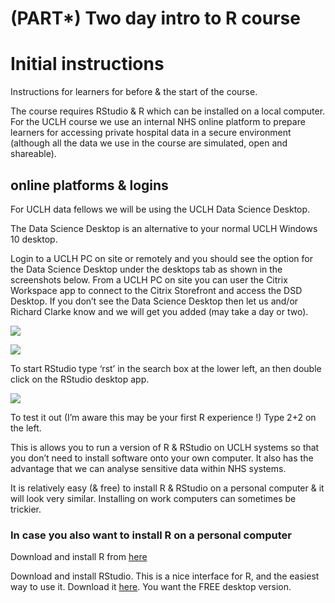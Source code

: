 # (PART\*) Two day intro to R course {-}

# Initial instructions

Instructions for learners for before & the start of the course. 

The course requires RStudio & R which can be installed on a local computer. For the UCLH course we use an internal NHS online platform to prepare learners for accessing private hospital data in a secure environment (although all the data we use in the course are simulated, open and shareable). 

## online platforms & logins

For UCLH data fellows we will be using the UCLH Data Science Desktop.


The Data Science Desktop is an alternative to your normal UCLH Windows 10 desktop.

Login to a UCLH PC on site or remotely and you should see the option for the Data Science Desktop under the desktops tab as shown in the screenshots below. From a UCLH PC on site you can user the Citrix Workspace app to connect to the Citrix Storefront and access the DSD Desktop. If you don't see the Data Science Desktop then let us and/or Richard Clarke know and we will get you added (may take a day or two). 


![](images/uclh-desktops.png)

![](images/uclh-data-science-desktop.png)

To start RStudio type 'rst' in the search box at the lower left, an then double click on the RStudio desktop app.

![](images/uclh-data-science-desktop-rstudio.png)



To test it out (I’m aware this may be your first R experience !) 
Type 2+2 on the left.


This is allows you to run a version of R & RStudio on UCLH systems so that you don't need to install software onto your own computer. It also has the advantage that we can analyse sensitive data within NHS systems.

It is relatively easy (& free) to install R & RStudio on a personal computer & it will look very similar. Installing on work computers can sometimes be trickier.


### In case you also want to install R on a personal computer 

Download and install R from [here](https://cran.rstudio.com/)

Download and install RStudio. This is a nice interface for R, and the easiest way to use it. Download it [here](https://www.rstudio.com/products/rstudio/download/). You want the FREE desktop version.



  







